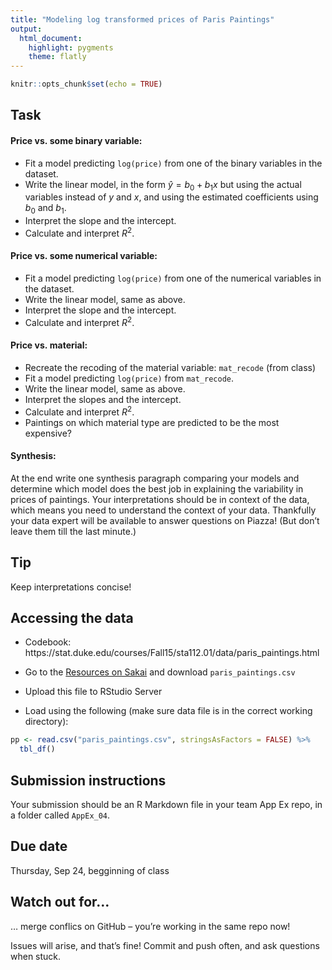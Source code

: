 ```yaml
---
title: "Modeling log transformed prices of Paris Paintings"
output: 
  html_document: 
    highlight: pygments
    theme: flatly
---
```


```r
knitr::opts_chunk$set(echo = TRUE)
```

## Task

#### Price vs. some binary variable:
- Fit a model predicting `log(price)` from one of the binary variables
in the dataset.
- Write the linear model, in the form $\widehat{y} = b_0 + b_1 x$ but using
the actual variables instead of $y$ and $x$, and using the estimated coefficients
using $b_0$ and $b_1$.
- Interpret the slope and the intercept.
- Calculate and interpret $R^2$.

#### Price vs. some numerical variable:
- Fit a model predicting `log(price)` from one of the numerical variables
in the dataset.
- Write the linear model, same as above.
- Interpret the slope and the intercept.
- Calculate and interpret $R^2$.

#### Price vs. material:
- Recreate the recoding of the material variable: `mat_recode` (from class)
- Fit a model predicting `log(price)` from `mat_recode`.
- Write the linear model, same as above.
- Interpret the slopes and the intercept.
- Calculate and interpret $R^2$.
- Paintings on which material type are predicted to be the most expensive?

#### Synthesis: 
At the end write one synthesis paragraph comparing your models and 
determine which model does the best job in explaining the variability in prices
of paintings. Your interpretations should be in context of the data, which means
you need to understand the context of your data. Thankfully your data expert will
be available to answer questions on Piazza! (But don't leave them till the last
minute.)

## Tip

Keep interpretations concise!

## Accessing the data

- Codebook: https://stat.duke.edu/courses/Fall15/sta112.01/data/paris_paintings.html

- Go to the [Resources on Sakai](https://sakai.duke.edu/portal/site/a91015e2-86df-49b6-9c16-e83a9ca5da66/page/fb4fe022-ccfe-4806-a4ff-4d73fdb1bf08) and download `paris_paintings.csv`

- Upload this file to RStudio Server

- Load using the following (make sure data file is in the correct working
directory):

```r
pp <- read.csv("paris_paintings.csv", stringsAsFactors = FALSE) %>%
  tbl_df()
```

## Submission instructions

Your submission should be an R Markdown file in your team App Ex repo, in a folder 
called `AppEx_04`.

## Due date

Thursday, Sep 24, begginning of class

## Watch out for...

... merge conflics on GitHub -- you're working in the same repo now!

Issues will arise, and that's fine! Commit and push often, and ask questions
when stuck.